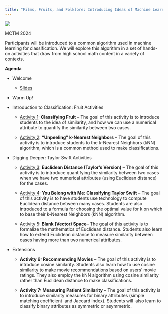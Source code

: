 ```yaml
---
title: "Films, Fruits, and Folklore: Introducing Ideas of Machine Learning to High School Students"
---
```


![](images/mctm2024.png)

MCTM 2024

Participants will be introduced to a common algorithm used in machine learning for classification. We will explore this algorithm in a set of hands-on activities that draw from high school math content in a variety of contexts.

**Agenda**

-   Welcome

    -   [Slides](https://docs.google.com/presentation/d/1Sa1Kn4SUXZaGi9dx31f7Vw5VFC8mKnyK1kxy91ec-kc/edit?usp=sharing)

-   Warm Up!

-   Introduction to Classification: Fruit Activities

    -   [Activity 1](https://docs.google.com/document/d/1Zl9R1JrFAQaOIgT_EzS4Oydm5nj7J9CYjXhTv6U_d1w/edit?usp=sharing): **Classifying Fruit** -- The goal of this activity is to introduce students to the idea of similarity, and how we can use a numerical attribute to quantify the similarity between two cases.

    -   [Activity 2](https://docs.google.com/document/d/1H3nBRo008EZH6bLyOyH8phijTxLcC6SEgRNk1xqkk_Q/edit?usp=sharing): **“Unpeeling” k-Nearest Neighbors** -- The goal of this activity is to introduce students to the k-Nearest Neighbors (kNN) algorithm, which is a common method used to make classifications.

-   Digging Deeper: Taylor Swift Activities

    -   [Activity 3](https://docs.google.com/document/d/1uRMXQCfYG3viM1j4FBnvI_ftOrObbTwzgR0WaHgXLNA/edit?usp=sharing): **Euclidean Distance (Taylor’s Version)** -- The goal of this activity is to introduce quantifying the similarity between two cases when we have two numerical attributes (using Euclidean distance) for the cases.

    -   [Activity 4](https://docs.google.com/document/d/1JTzSiZRBE1-bTGCpr2arWBhx7zU_a4C_uoHgymiVpu4/edit?usp=sharing): **You Belong with Me: Classifying Taylor Swift** -- The goal of this activity is to have students use technology to compute Euclidean distance between many cases. Students are also introduced to a formula for choosing the optimal value for k on which to base their k-Nearest Neighbors (kNN) algorithm.

    -   [Activity 5](https://docs.google.com/document/d/18eYZ4Yxb3J2TNvJv4CBAoM2HmAvjfdaVcL-MeN3RJIA/edit?usp=sharing): **Blank (Vector) Space**-- The goal of this activity is to formalize the mathematics of Euclidean distance. Students also learn how to extend Euclidean distance to measure similarity between cases having more than two numerical attributes.

-   Extensions

    -   **Activity 6: Recommending Movies** -- The goal of this activity is to introduce cosine similarity. Students also learn how to use cosine similarity to make movie recommendations based on users’ movie ratings. They also employ the kNN algorithm using cosine similarity rather than Euclidean distance to make classifications.

    -   **Activity 7: Measuring Patient Similarity** -- The goal of this activity is to introduce similarity measures for binary attributes (simple matching coefficient  and Jaccard index). Students will  also learn to classify binary attributes as symmetric or asymmetric.
